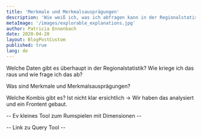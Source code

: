 ```yaml
---
title: 'Merkmale und Merkmalsausprägungen'
description: 'Wie weiß ich, was ich abfragen kann in der Regionalstatistik?'
metaImage: '/images/explorable_explanations.jpg'
author: Patricia Ennenbach
date: 2020-04-20
layout: BlogPostCustom
published: true
lang: de
---
```



<Container maxWidth="lg">
  <BodyText>

Welche Daten gibt es überhaupt in der Regionalstatistik? Wie kriege ich das raus und wie frage ich das ab?

Was sind Merkmale und Merkmalsausprägungen?

Welche Kombis gibt es? Ist nicht klar ersichtlich -> Wir haben das analysiert und ein Frontent gebaut.

-- Ev kleines Tool zum Rumspielen mit Dimensionen --

-- Link zu Query Tool --

  </BodyText>
</Container>
